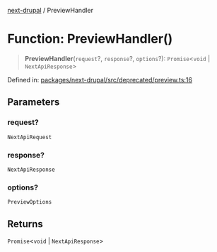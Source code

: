 [next-drupal](../globals.mdx) / PreviewHandler

# Function: PreviewHandler()

> **PreviewHandler**(`request`?, `response`?, `options`?): `Promise`\<`void` \| `NextApiResponse`\>

Defined in: [packages/next-drupal/src/deprecated/preview.ts:16](https://github.com/chapter-three/next-drupal/blob/f82409096888c944dd3eff45bf555062558ddd42/packages/next-drupal/src/deprecated/preview.ts#L16)

## Parameters

### request?

`NextApiRequest`

### response?

`NextApiResponse`

### options?

`PreviewOptions`

## Returns

`Promise`\<`void` \| `NextApiResponse`\>
